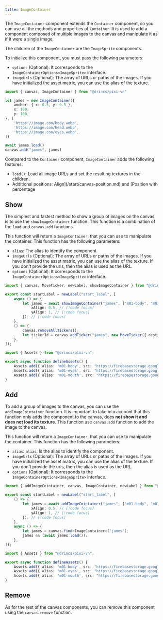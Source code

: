```yaml
---
title: ImageContainer
---
```


The `ImageContainer` component extends the <DynamicLink href="/start/canvas-components#base-components">`Container`</DynamicLink> component, so you can use all the methods and properties of `Container`. It is used to add a component composed of multiple images to the canvas and manipulate it as if it were a single image.

The children of the `ImageContainer` are the <DynamicLink href="/start/canvas-images">`ImageSprite`</DynamicLink> components.

To initialize this component, you must pass the following parameters:

* `options` (Optional): It corresponds to the `ImageContainerOptions<ImageSprite>` interface.
* `imageUrls` (Optional): The array of URLs or paths of the images. If you have initialized the <DynamicLink href="/start/assets-management#initialize-the-asset-matrix-at-project-start">asset matrix</DynamicLink>, you can use the alias of the texture.

```ts
import { canvas, ImageContainer } from "@drincs/pixi-vn"

let james = new ImageContainer({
    anchor: { x: 0.5, y: 0.5 },
    x: 100,
    y: 100,
}, [
    'https://image.com/body.webp',
    'https://image.com/head.webp',
    'https://image.com/eyes.webp',
])

await james.load()
canvas.add("james", james)
```

Compared to the `Container` component, `ImageContainer` adds the following features:

* `load()`: Load all image URLs and set the resulting textures in the children.
* Additional positions: <DynamicLink href="/start/canvas-position">Align](/start/canvas-position.md) and [Position with percentage</DynamicLink>

## Show

The simplest and fastest method to show a group of images on the canvas is to use the `showImageContainer` function. This function is a combination of the `load` and <DynamicLink href="/start/canvas-functions#add-a-canvas-component">`canvas.add`</DynamicLink> functions.

This function will return a `ImageContainer`, that you can use to manipulate the container. This function has the following parameters:

* `alias`: The <DynamicLink href="/start/canvas-alias">alias</DynamicLink> to identify the component.
* `imageUrls` (Optional): The array of URLs or paths of the images. If you have initialized the <DynamicLink href="/start/assets-management#initialize-the-asset-matrix-at-project-start">asset matrix</DynamicLink>, you can use the alias of the texture. If you don't provide the urls, then the alias is used as the URL.
* `options` (Optional): It corresponds to the `ImageContainerOptions<ImageSprite>` interface.

```ts tab="labels/startLabel.ts"
import { canvas, MoveTicker, newLabel, showImageContainer } from "@drincs/pixi-vn";

export const startLabel = newLabel("start_label", [
    async () => {
        let james = await showImageContainer("james", ["m01-body", "m01-eyes", "m01-mouth"], { // [!code focus]
            xAlign: 0.5, // [!code focus]
            yAlign: 1, // [!code focus]
        }); // [!code focus]
    },
    () => {
        canvas.removeAllTickers();
        let tickerId = canvas.addTicker("james", new MoveTicker({ destination: { x: 0, y: 1, type: "align" } }));
    },
]);
```

```ts tab="utils/defineAssets.ts"
import { Assets } from "@drincs/pixi-vn";

export async function defineAssets() {
    Assets.add({ alias: 'm01-body', src: "https://firebasestorage.googleapis.com/v0/b/pixi-vn.appspot.com/o/public%2Fbreakdown%2Fm01%2Fm01-body.webp?alt=media" })
    Assets.add({ alias: 'm01-eyes', src: "https://firebasestorage.googleapis.com/v0/b/pixi-vn.appspot.com/o/public%2Fbreakdown%2Fm01%2Fm01-eyes-smile.webp?alt=media" })
    Assets.add({ alias: 'm01-mouth', src: "https://firebasestorage.googleapis.com/v0/b/pixi-vn.appspot.com/o/public%2Fbreakdown%2Fm01%2Fm01-mouth-smile00.webp?alt=media" })
}
```

<Sandbox
  template="qz66sg"
  entry="/src/labels/startLabel.ts,/src/utils/assets-utility.ts"
/>

## Add

To add a group of images to the canvas, you can use the `addImageCointainer` function. It is important to take into account that this function only adds the component to the canvas, does **not show it and does not load its texture**. This function use <DynamicLink href="/start/canvas-functions#add-a-canvas-component">`canvas.add`</DynamicLink> function to add the image to the canvas.

This function will return a `ImageContainer`, that you can use to manipulate the container. This function has the following parameters:

* `alias`: `alias`: Is the <DynamicLink href="/start/canvas-alias">alias</DynamicLink> to identify the component.
* `imageUrls` (Optional): The array of URLs or paths of the images. If you have initialized the <DynamicLink href="/start/assets-management#initialize-the-asset-matrix-at-project-start">asset matrix</DynamicLink>, you can use the alias of the texture. If you don't provide the urls, then the alias is used as the URL.
* `options` (Optional): It corresponds to the `ImageContainerOptions<ImageSprite>` interface.

```ts tab="labels/startLabel.ts"
import { addImageCointainer, canvas, ImageContainer, newLabel } from "@drincs/pixi-vn";

export const startLabel = newLabel("start_label", [
    () => {
        let james = await addImageCointainer("james", ["m01-body", "m01-eyes", "m01-mouth"], { // [!code focus]
            xAlign: 0.5, // [!code focus]
            yAlign: 1, // [!code focus]
        }); // [!code focus]
    },
    async () => {
        let james = canvas.find<ImageContainer>("james");
        james && (await james.load());
    },
]);
```

```ts tab="utils/defineAssets.ts"
import { Assets } from "@drincs/pixi-vn";

export async function defineAssets() {
    Assets.add({ alias: 'm01-body', src: "https://firebasestorage.googleapis.com/v0/b/pixi-vn.appspot.com/o/public%2Fbreakdown%2Fm01%2Fm01-body.webp?alt=media" })
    Assets.add({ alias: 'm01-eyes', src: "https://firebasestorage.googleapis.com/v0/b/pixi-vn.appspot.com/o/public%2Fbreakdown%2Fm01%2Fm01-eyes-smile.webp?alt=media" })
    Assets.add({ alias: 'm01-mouth', src: "https://firebasestorage.googleapis.com/v0/b/pixi-vn.appspot.com/o/public%2Fbreakdown%2Fm01%2Fm01-mouth-smile00.webp?alt=media" })
}
```

<Sandbox
  template="ptqws3"
  entry="/src/labels/startLabel.ts,/src/utils/assets-utility.ts"
/>

## Remove

As for the rest of the canvas components, you can remove this component using the <DynamicLink href="/start/canvas-functions#remove-a-canvas-component">`canvas.remove`</DynamicLink> function.

